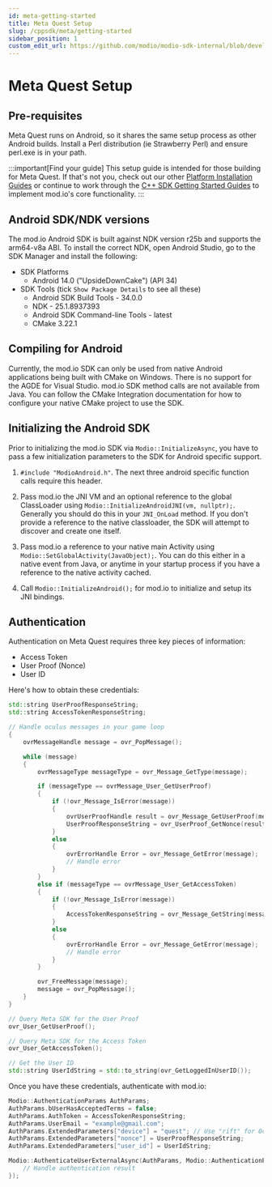 ```yaml
---
id: meta-getting-started
title: Meta Quest Setup
slug: /cppsdk/meta/getting-started
sidebar_position: 1
custom_edit_url: https://github.com/modio/modio-sdk-internal/blob/develop/platform/android/doc/meta/getting-started.mdx
---
```


# Meta Quest Setup

## Pre-requisites

Meta Quest runs on Android, so it shares the same setup process as other Android builds. Install a Perl distribution (ie Strawberry Perl) and ensure perl.exe is in your path.

:::important[Find your guide]
This setup guide is intended for those building for Meta Quest. If that's not you, check out our other [Platform Installation Guides](/cppsdk/installation/#platform-installation-guides) or continue to work through the [C++ SDK Getting Started Guides](/cppsdk/#getting-started) to implement mod.io's core functionality.
:::

## Android SDK/NDK versions

The mod.io Android SDK is built against NDK version r25b and supports the arm64-v8a ABI. To install the correct NDK, open Android Studio, go to the SDK Manager and install the following: 

* SDK Platforms
  * Android 14.0 ("UpsideDownCake") (API 34)
* SDK Tools (tick `Show Package Details` to see all these)
  * Android SDK Build Tools - 34.0.0
  * NDK - 25.1.8937393
  * Android SDK Command-line Tools - latest
  * CMake 3.22.1

## Compiling for Android

Currently, the mod.io SDK can only be used from native Android applications being built with CMake on Windows. There is no support for the AGDE for Visual Studio. mod.io SDK method calls are not available from Java.  You can follow the CMake Integration documentation for how to configure your native CMake project to use the SDK.

## Initializing the Android SDK

Prior to initializing the mod.io SDK via `Modio::InitializeAsync`, you have to pass a few initialization parameters to the SDK for Android specific support.

1. `#include "ModioAndroid.h"`. The next three android specific function calls require this header. 

2. Pass mod.io the JNI VM and an optional reference to the global ClassLoader using `Modio::InitializeAndroidJNI(vm, nullptr);`. Generally you should do this in your `JNI_OnLoad` method. If you don't provide a reference to the native classloader, the SDK will attempt to discover and create one itself.

3. Pass mod.io a reference to your native main Activity using `Modio::SetGlobalActivity(JavaObject);`. You can do this either in a native event from Java, or anytime in your startup process if you have a reference to the native activity cached.

4. Call `Modio::InitializeAndroid();` for mod.io to initialize and setup its JNI bindings.

## Authentication

Authentication on Meta Quest requires three key pieces of information:

* Access Token
* User Proof (Nonce)
* User ID

Here's how to obtain these credentials:
```cpp
std::string UserProofResponseString;
std::string AccessTokenResponseString;

// Handle oculus messages in your game loop
{
	ovrMessageHandle message = ovr_PopMessage();

	while (message)
	{
		ovrMessageType messageType = ovr_Message_GetType(message);

		if (messageType == ovrMessage_User_GetUserProof)
		{
			if (!ovr_Message_IsError(message))
            {
                ovrUserProofHandle result = ovr_Message_GetUserProof(message);
                UserProofResponseString = ovr_UserProof_GetNonce(result);
            }
            else
            {
                ovrErrorHandle Error = ovr_Message_GetError(message);
                // Handle error
            }
		}
		else if (messageType == ovrMessage_User_GetAccessToken)
		{
			if (!ovr_Message_IsError(message))
            {
                AccessTokenResponseString = ovr_Message_GetString(message);
            }
            else
            {
                ovrErrorHandle Error = ovr_Message_GetError(message);
                // Handle error
            }
		}

		ovr_FreeMessage(message);
		message = ovr_PopMessage();
	}
}

// Query Meta SDK for the User Proof
ovr_User_GetUserProof();

// Query Meta SDK for the Access Token
ovr_User_GetAccessToken();

// Get the User ID
std::string UserIdString = std::to_string(ovr_GetLoggedInUserID());
```

Once you have these credentials, authenticate with mod.io:

```cpp
Modio::AuthenticationParams AuthParams;
AuthParams.bUserHasAcceptedTerms = false;
AuthParams.AuthToken = AccessTokenResponseString;
AuthParams.UserEmail = "example@gmail.com";
AuthParams.ExtendedParameters["device"] = "quest"; // Use "rift" for Oculus Rift
AuthParams.ExtendedParameters["nonce"] = UserProofResponseString;
AuthParams.ExtendedParameters["user_id"] = UserIdString;

Modio::AuthenticateUserExternalAsync(AuthParams, Modio::AuthenticationProvider::Oculus, [](Modio::ErrorCode ec) {
	// Handle authentication result
});
```